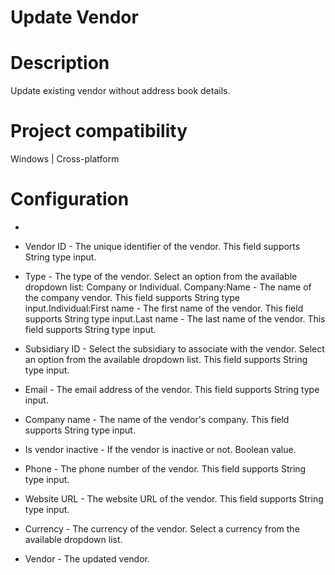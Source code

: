 ﻿# Update Vendor

# Description

Update existing vendor without address book details.

# Project compatibility

Windows | Cross-platform

# Configuration

* 
* Vendor ID - The unique identifier of the vendor. This field supports String type input.
* Type - The type of the vendor. Select an option from the available dropdown list: Company or Individual. Company:Name - The name of the company vendor. This field supports String type input.Individual:First name - The first name of the vendor. This field supports String type input.Last name - The last name of the vendor. This field supports String type input.
* Subsidiary ID - Select the subsidiary to associate with the vendor. Select an option from the available dropdown list. This field supports String type input.
* Email - The email address of the vendor. This field supports String type input.







* Company name - The name of the vendor's company. This field supports String type input.
* Is vendor inactive - If the vendor is inactive or not. Boolean value.
* Phone - The phone number of the vendor. This field supports String type input.
* Website URL - The website URL of the vendor. This field supports String type input.
* Currency - The currency of the vendor. Select a currency from the available dropdown list.



* Vendor - The updated vendor.

